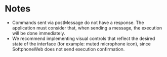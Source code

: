 # Notes

- Commands sent via postMessage do not have a response. The application must consider that, when sending a message, the execution will be done immediately.
- We recommend implementing visual controls that reflect the desired state of the interface (for example: muted microphone icon), since SoftphoneWeb does not send execution confirmation.